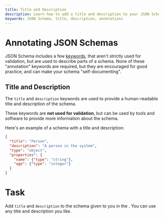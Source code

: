 ```yaml
---
title: Title and Description
description: Learn how to add a title and description to your JSON Schema.
keywords: JSON Schema, title, description, annotations
---
```



# Annotating JSON Schemas

JSON Schema includes a few [keywords](https://json-schema.org/learn/glossary#subschema), that aren't strictly used for validation, but are used to describe parts of a schema. None of these "annotation" keywords are required, but they are encouraged for good practice, and can make your schema "self-documenting".

## Title and Description

The `title` and `description` keywords are used to provide a human-readable title and description of the schema. 

These keywords are **not used for validation**, but can be used by tools and software to provide more information about the schema.

Here's an example of a schema with a title and description:

```json highlightLineStart={2} highlightLineEnd={3}
{
  "title": "Person",
  "description": "A person in the system",
  "type": "object",
  "properties": {
    "name": {"type": "string"},
    "age": {"type": "integer"}
  }
}
```

# Task 
Add `title` and `description` to the schema given to you in the <SideEditorLink/>. You can use any title and description you like.